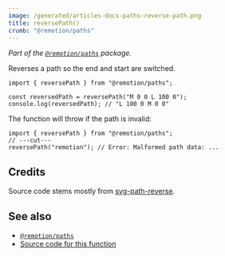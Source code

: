 ```yaml
---
image: /generated/articles-docs-paths-reverse-path.png
title: reversePath()
crumb: "@remotion/paths"
---
```


_Part of the [`@remotion/paths`](/docs/paths) package._

Reverses a path so the end and start are switched.

```tsx twoslash
import { reversePath } from "@remotion/paths";

const reversedPath = reversePath("M 0 0 L 100 0");
console.log(reversedPath); // "L 100 0 M 0 0"
```

The function will throw if the path is invalid:

```tsx twoslash
import { reversePath } from "@remotion/paths";
// ---cut---
reversePath("remotion"); // Error: Malformed path data: ...
```

## Credits

Source code stems mostly from [svg-path-reverse](https://www.npmjs.com/package/svg-path-reverse).

## See also

- [`@remotion/paths`](/docs/paths)
- [Source code for this function](https://github.com/remotion-dev/remotion/blob/main/packages/paths/src/reverse-path.ts)
